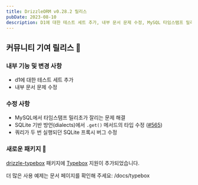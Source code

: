 ```yaml
---
title: DrizzleORM v0.28.2 릴리스
pubDate: 2023-08-10
description: D1에 대한 테스트 세트 추가, 내부 문서 문제 수정, MySQL 타임스탬프 밀리초 잘림 문제 해결, SQLite 기반 방언의 '.get()' 메서드 타입 수정, 쿼리가 두 번 실행되던 SQLite 프록시 버그 해결. Typebox 패키지 지원 추가.
---
```




## 커뮤니티 기여 릴리스 🎉

### 내부 기능 및 변경 사항

- d1에 대한 테스트 세트 추가
- 내부 문서 문제 수정


### 수정 사항

- MySQL에서 타임스탬프 밀리초가 잘리는 문제 해결
- SQLite 기반 방언(dialects)에서 `.get()` 메서드의 타입 수정 ([#565](https://github.com/drizzle-team/drizzle-orm/issues/565))
- 쿼리가 두 번 실행되던 SQLite 프록시 버그 수정


### 새로운 패키지 🎉

[drizzle-typebox](/docs/typebox) 패키지에 [Typebox](https://github.com/sinclairzx81/typebox) 지원이 추가되었습니다.

더 많은 사용 예제는 문서 페이지를 확인해 주세요: /docs/typebox


